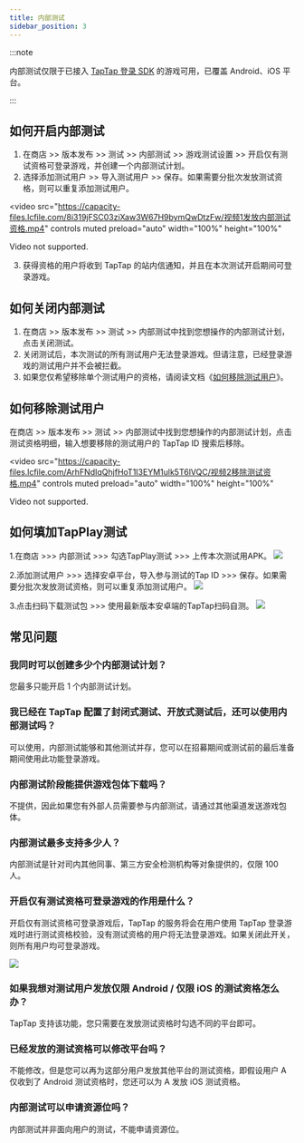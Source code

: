 ```yaml
---
title: 内部测试
sidebar_position: 3
---
```


:::note

内部测试仅限于已接入 [TapTap 登录 SDK](/sdk/taptap-login/features/) 的游戏可用，已覆盖 Android、iOS 平台。

:::

## 如何开启内部测试

1. 在商店 >> 版本发布 >> 测试 >> 内部测试 >> 游戏测试设置 >> 开启仅有测试资格可登录游戏，并创建一个内部测试计划。
2. 选择添加测试用户 >> 导入测试用户 >> 保存。如果需要分批次发放测试资格，则可以重复添加测试用户。

<video
  src="https://capacity-files.lcfile.com/8i319jFSC03ziXaw3W67H9bymQwDtzFw/视频1发放内部测试资格.mp4"
  controls
  muted
  preload="auto"
  width="100%"
  height="100%"
>
  Video not supported.
</video>

3. 获得资格的用户将收到 TapTap 的站内信通知，并且在本次测试开启期间可登录游戏。

## 如何关闭内部测试

1. 在商店 >> 版本发布 >> 测试 >> 内部测试中找到您想操作的内部测试计划，点击关闭测试。
2. 关闭测试后，本次测试的所有测试用户无法登录游戏。但请注意，已经登录游戏的测试用户并不会被拦截。
3. 如果您仅希望移除单个测试用户的资格，请阅读文档《[如何移除测试用户](#如何移除测试用户)》。

## 如何移除测试用户

在商店 >> 版本发布 >> 测试 >> 内部测试中找到您想操作的内部测试计划，点击测试资格明细，输入想要移除的测试用户的 TapTap ID 搜索后移除。

<video
  src="https://capacity-files.lcfile.com/ArhFNdIqQhjfHoT1I3EYM1ulk5T6lVQC/视频2移除测试资格.mp4"
  controls
  muted
  preload="auto"
  width="100%"
  height="100%"
>
  Video not supported.
</video>

## 如何填加TapPlay测试

1.在商店 >>> 内部测试 >>> 勾选TapPlay测试 >>> 上传本次测试用APK。
![](https://img.tapimg.com/market/images/a5c522655369e7b05f9978b8e7ff5e65.png)

2.添加测试用户 >>> 选择安卓平台，导入参与测试的Tap ID >>> 保存。如果需要分批次发放测试资格，则可以重复添加测试用户。
![](https://img.tapimg.com/market/images/dbd8932a6a125989023c30447287e8f4.png)

3.点击扫码下载测试包 >>> 使用最新版本安卓端的TapTap扫码自测。
![](https://img.tapimg.com/market/images/b677c85cf2d1aeee2b9eef6a7cb8a1fa.png)

## 常见问题

### 我同时可以创建多少个内部测试计划？
您最多只能开启 1 个内部测试计划。

### 我已经在 TapTap 配置了封闭式测试、开放式测试后，还可以使用内部测试吗？
可以使用，内部测试能够和其他测试并存，您可以在招募期间或测试前的最后准备期间使用此功能登录游戏。

### 内部测试阶段能提供游戏包体下载吗？
不提供，因此如果您有外部人员需要参与内部测试，请通过其他渠道发送游戏包体。

### 内部测试最多支持多少人？
内部测试是针对司内其他同事、第三方安全检测机构等对象提供的，仅限 100 人。

### 开启仅有测试资格可登录游戏的作用是什么？
开启仅有测试资格可登录游戏后，TapTap 的服务将会在用户使用 TapTap 登录游戏时进行测试资格校验，没有测试资格的用户将无法登录游戏。如果关闭此开关，则所有用户均可登录游戏。

![](https://img.tapimg.com/market/images/f4685a7a1f782bf2d24941c67c25454c.png)

### 如果我想对测试用户发放仅限 Android / 仅限 iOS 的测试资格怎么办？
TapTap 支持该功能，您只需要在发放测试资格时勾选不同的平台即可。

### 已经发放的测试资格可以修改平台吗？
不能修改，但是您可以再为这部分用户发放其他平台的测试资格，即假设用户 A 仅收到了 Android 测试资格时，您还可以为 A 发放 iOS 测试资格。

### 内部测试可以申请资源位吗？
内部测试并非面向用户的测试，不能申请资源位。
